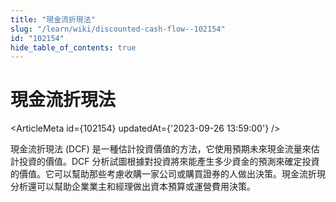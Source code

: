 ```yaml
---
title: "現金流折現法"
slug: "/learn/wiki/discounted-cash-flow--102154"
id: "102154"
hide_table_of_contents: true
---
```



# 現金流折現法

<ArticleMeta id={102154} updatedAt={'2023-09-26 13:59:00'} />
<div className='border-solid border-b border-t-0 my-4 border-[var(--ifm-color-gray-300)]' />

現金流折現法 (DCF) 是一種估計投資價值的方法，它使用預期未來現金流量來估計投資的價值。DCF 分析試圖根據對投資將來能產生多少資金的預測來確定投資的價值。它可以幫助那些考慮收購一家公司或購買證券的人做出決策。現金流折現分析還可以幫助企業業主和經理做出資本預算或運營費用決策。
